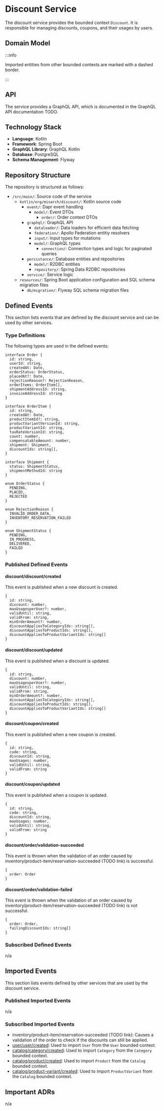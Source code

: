 
# Discount Service

The discount service provides the bounded context `Discount`.
It is responsible for managing discounts, coupons, and their usages by users.

## Domain Model

<CustomImage path="/renderedDiagrams/discountDomainModel" width="1542.5" height="663.25" />

:::info

Imported entities from other bounded contexts are marked with a dashed border.

:::

## API

The service provides a GraphQL API, which is documented in the GraphQL API documentation TODO.

## Technology Stack

- **Language**: Kotlin
- **Framework**: Spring Boot
- **GraphQL Library**: GraphQL Kotlin
- **Database**: PostgreSQL
- **Schema Management**: Flyway

## Repository Structure

The repository is structured as follows:

<div className="repository-structure" >

- `/src/main/`: Source code of the service
  - `kotlin/org/misarch/discount/`: Kotlin source code
    - `event/`: Dapr event handling
      - `model/`: Event DTOs
        - `order/`: Order context DTOs
    - `graphql/`: GraphQL API
      - `dataloader/`: Data loaders for efficient data fetching
      - `federation/`: Apollo Federation entitiy resolvers
      - `input/`: Input types for mutations
      - `model/`: GraphQL types
        - `connection/`: Connection types and logic for paginated queries
    - `persistance/`: Database entities and repositories
      - `model/`: R2DBC entities
      - `repository/`: Spring Data R2DBC repositories
    - `service/`: Service logic
  - `resources/`: Spring Boot application configuration and SQL schema migration files
    - `db/migration/`: Flyway SQL schema migration files

</div>

## Defined Events

This section lists events that are defined by the discount service and can be used by other services.

### Type Definitions

The following types are used in the defined events:

```tsx
interface Order {
  id: string,
  userId: string,
  createdAt: Date,
  orderStatus: OrderStatus,
  placedAt?: Date,
  rejectionReason?: RejectionReason,
  orderItems: OrderItem[],
  shipmentAddressId: string,
  invoiceAddressId: string
}

interface OrderItem {
  id: string,
  createdAt: Date,
  productItemId?: string,
  productVariantVersionId: string,
  productVariantId: string,
  taxRateVersionId: string,
  count: number,
  compensatableAmount: number,
  shipment: Shipment,
  discountIds: string[],
}

interface Shipment {
  status: ShipmentStatus,
  shipmentMethodId: string
}

enum OrderStatus {
  PENDING,
  PLACED,
  REJECTED
}

enum RejectionReason {
  INVALID_ORDER_DATA,
  INVENTORY_RESERVATION_FAILED
}

enum ShipmentStatus {
  PENDING,
  IN_PROGRESS,
  DELIVERED,
  FAILED
}
```

### Published Defined Events

#### discount/discount/created

This event is published when a new discount is created.

```tsx
{
  id: string,
  discount: number,
  maxUsagesperUser?: number,
  validUntil: string,
  validFrom: string,
  minOrderAmount?: number,
  discountAppliesToCategoryIds: string[],
  discountAppliesToProductIds: string[],
  discountAppliesToProductVariantIds: string[]
}
```

#### discount/discount/updated

This event is published when a discount is updated.

```tsx
{
  id: string,
  discount: number,
  maxUsagesperUser?: number,
  validUntil: string,
  validFrom: string,
  minOrderAmount?: number,
  discountAppliesToCategoryIds: string[],
  discountAppliesToProductIds: string[],
  discountAppliesToProductVariantIds: string[]
}
```

#### discount/coupon/created

This event is published when a new coupon is created.

```tsx
{
  id: string,
  code: string,
  discountId: string,
  maxUsages: number,
  validUntil: string,
  validFrom: string
}
```

#### discount/coupon/updated

This event is published when a coupon is updated.

```tsx
{
  id: string,
  code: string,
  discountId: string,
  maxUsages: number,
  validUntil: string,
  validFrom: string
}
```

#### discount/order/validation-succeeded

This event is thrown when the validation of an order caused by inventory/product-item/reservation-succeeded (TODO link) is successful.

```tsx
{
  order: Order
}
```

#### discount/order/validation-failed

This event is thrown when the validation of an order caused by inventory/product-item/reservation-succeeded (TODO link) is not successful.

```tsx
{
  order: Order,
  failingDiscountIds: string[]
}
```

### Subscribed Defined Events

n/a

## Imported Events

This section lists events defined by other services that are used by the discount service.

### Published Imported Events

n/a

### Subscribed Imported Events

- inventory/product-item/reservation-succeeded (TODO link): Causes a validation of the order to check if the discounts can still be applied.
- [user/user/created](/docs/docs/dev-manuals/services/user#userusercreated): Used to import `User` from the `User` bounded context.
- [catalog/category/created](/docs/docs/dev-manuals/services/catalog#catalogcategorycreated): Used to import `Category` from the `Category` bounded context.
- [catalog/product/created](/docs/docs/dev-manuals/services/catalog#catalogproductcreated): Used to import `Product` from the `Catalog` bounded context.
- [catalog/product-variant/created](/docs/docs/dev-manuals/services/catalog#catalogproduct-variantcreated): Used to import `ProductVariant` from the `Catalog` bounded context.

## Important ADRs

n/a
